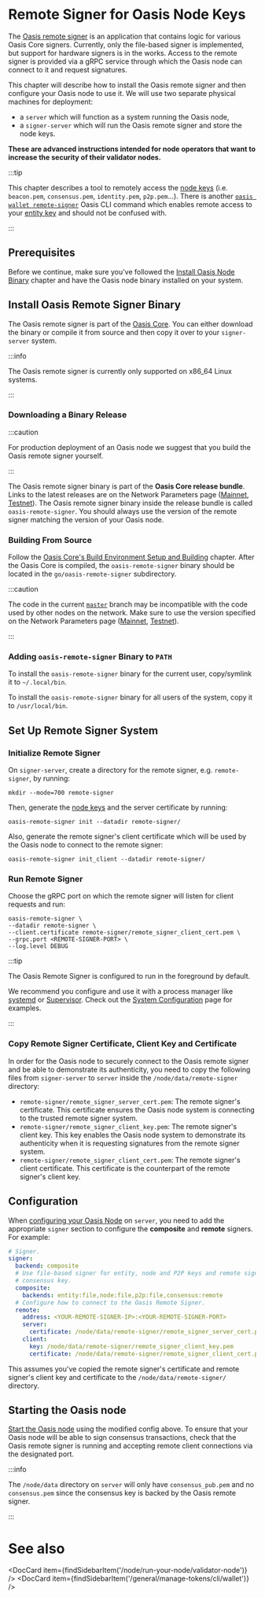 
# Remote Signer for Oasis Node Keys

The [Oasis remote signer][oasis-core-remote-signer] is an application that
contains logic for various Oasis Core signers. Currently, only the file-based
signer is implemented, but support for hardware signers is in the works. Access
to the remote signer is provided via a gRPC service through which the Oasis node
can connect to it and request signatures.

This chapter will describe how to install the Oasis remote signer and then
configure your Oasis node to use it. We will use two separate physical machines
for deployment:

- a `server` which will function as a system running the Oasis node,
- a `signer-server` which will run the Oasis remote signer and store the node
  keys.

**These are advanced instructions intended for node operators that want to
increase the security of their validator nodes.**

:::tip

This chapter describes a tool to remotely access the [node keys] (i.e.
`beacon.pem`, `consensus.pem`, `identity.pem`, `p2p.pem`...). There is another
[`oasis wallet remote-signer`] Oasis CLI command which enables remote access to
your [entity key] and should not be confused with.

:::

[oasis-core-remote-signer]: https://github.com/oasisprotocol/oasis-core/tree/master/go/oasis-remote-signer
[node keys]: ../validator-node.mdx#node-keys
[entity key]: ../validator-node.mdx#initialize-entity
[validator-node]: ../validator-node.mdx
[discord]: ../../../get-involved/README.md
[`oasis wallet remote-signer`]: ../../../general/manage-tokens/cli/wallet.md#remote-signer

## Prerequisites

Before we continue, make sure you've followed the [Install Oasis Node Binary]
chapter and have the Oasis node binary installed on your system.

[Install Oasis Node Binary]: ../prerequisites/oasis-node.md

## Install Oasis Remote Signer Binary

The Oasis remote signer is part of the [Oasis Core][oasis-core-remote-signer].
You can either download the binary or compile it from source and then copy it
over to your `signer-server` system.

:::info

The Oasis remote signer is currently only supported on x86_64 Linux systems.

:::

### Downloading a Binary Release

:::caution

For production deployment of an Oasis node we suggest that you build the Oasis
remote signer yourself.

:::

The Oasis remote signer binary is part of the **Oasis Core release bundle**.
Links to the latest releases are on the Network Parameters page ([Mainnet],
[Testnet]). The Oasis remote signer binary inside the release bundle is called
`oasis-remote-signer`. You should always use the version of the remote signer
matching the version of your Oasis node.

[Mainnet]: ../../mainnet/README.md
[Testnet]: ../../testnet/README.md

### Building From Source

Follow the [Oasis Core's Build Environment Setup and Building][oasis-core-build]
chapter. After the Oasis Core is compiled, the `oasis-remote-signer` binary
should be located in the `go/oasis-remote-signer` subdirectory.

:::caution

The code in the current [`master`] branch may be incompatible with the code used
by other nodes on the network. Make sure to use the version specified on the
Network Parameters page ([Mainnet], [Testnet]).

:::

[oasis-core-build]: ../../../core/development-setup/build-environment-setup-and-building
[`master`]: https://github.com/oasisprotocol/oasis-core/tree/master/

### Adding `oasis-remote-signer` Binary to `PATH`

To install the `oasis-remote-signer` binary for the current user, copy/symlink
it to `~/.local/bin`.

To install the `oasis-remote-signer` binary for all users of the system, copy
it to `/usr/local/bin`.

## Set Up Remote Signer System

### Initialize Remote Signer

On `signer-server`, create a directory for the remote signer, e.g.
`remote-signer`, by running:

```
mkdir --mode=700 remote-signer
```

Then, generate the [node keys] and the server certificate by running:

```
oasis-remote-signer init --datadir remote-signer/
```

Also, generate the remote signer's client certificate which will be used by
the Oasis node to connect to the remote signer:

```
oasis-remote-signer init_client --datadir remote-signer/
```

### Run Remote Signer

Choose the gRPC port on which the remote signer will listen for client requests
and run:

```
oasis-remote-signer \
--datadir remote-signer \
--client.certificate remote-signer/remote_signer_client_cert.pem \
--grpc.port <REMOTE-SIGNER-PORT> \
--log.level DEBUG
```

:::tip

The Oasis Remote Signer is configured to run in the foreground by default.

We recommend you configure and use it with a process manager like [systemd] or
[Supervisor].  Check out the [System Configuration] page for examples.

:::

[systemd]: https://github.com/systemd/systemd
[Supervisor]: http://supervisord.org
[System Configuration]: ../prerequisites/system-configuration.mdx#change-to-non-root

### Copy Remote Signer Certificate, Client Key and Certificate

In order for the Oasis node to securely connect to the Oasis remote signer and
be able to demonstrate its authenticity, you need to copy the following files
from `signer-server` to `server` inside the `/node/data/remote-signer`
directory:

* `remote-signer/remote_signer_server_cert.pem`: The remote signer's
  certificate. This certificate ensures the Oasis node system is connecting to
  the trusted remote signer system.
* `remote-signer/remote_signer_client_key.pem`: The remote signer's client key.
  This key enables the Oasis node system to demonstrate its authenticity when it
  is requesting signatures from the remote signer system.
* `remote-signer/remote_signer_client_cert.pem`: The remote signer's client
  certificate. This certificate is the counterpart of the remote signer's client
  key.

## Configuration

When [configuring your Oasis Node](../validator-node.mdx#configuration)
on `server`, you need to add the appropriate `signer` section to configure the
**composite** and **remote** signers. For example:

```yaml
# Signer.
signer:
  backend: composite
  # Use file-based signer for entity, node and P2P keys and remote signer for the
  # consensus key.
  composite:
    backends: entity:file,node:file,p2p:file,consensus:remote
  # Configure how to connect to the Oasis Remote Signer.
  remote:
    address: <YOUR-REMOTE-SIGNER-IP>:<YOUR-REMOTE-SIGNER-PORT>
    server:
      certificate: /node/data/remote-signer/remote_signer_server_cert.pem
    client:
      key: /node/data/remote-signer/remote_signer_client_key.pem
      certificate: /node/data/remote-signer/remote_signer_client_cert.pem
```

This assumes you've copied the remote signer's certificate and remote signer's
client key and certificate to the `/node/data/remote-signer/` directory.

## Starting the Oasis node

[Start the Oasis node] using the modified config above. To ensure that your
Oasis node will be able to sign consensus transactions, check that the Oasis
remote signer is running and accepting remote client connections via the
designated port.

:::info

The `/node/data` directory on `server` will only have `consensus_pub.pem` and no
`consensus.pem` since the consensus key is backed by the Oasis remote signer.

:::

[Start the Oasis node]: ../validator-node.mdx#starting-the-oasis-node

# See also

<DocCard item={findSidebarItem('/node/run-your-node/validator-node')} />
<DocCard item={findSidebarItem('/general/manage-tokens/cli/wallet')} />
